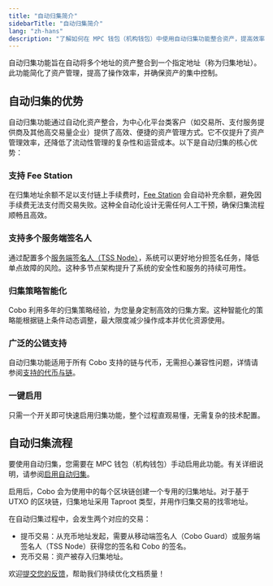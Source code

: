 ```yaml
---
title: "自动归集简介"
sidebarTitle: "自动归集简介"
lang: "zh-hans"
description: "了解如何在 MPC 钱包（机构钱包）中使用自动归集功能整合资产，提高效率，并简化多个区块链地址的管理。"
---
```


自动归集功能旨在自动将多个地址的资产整合到一个指定地址（称为归集地址）。此功能简化了资产管理，提高了操作效率，并确保资产的集中控制。

## 自动归集的优势

自动归集功能通过自动化资产整合，为中心化平台类客户（如交易所、支付服务提供商及其他高交易量企业）提供了高效、便捷的资产管理方式。它不仅提升了资产管理效率，还降低了流动性管理的复杂性和运营成本。以下是自动归集的核心优势：


### 支持 Fee Station

在归集地址余额不足以支付链上手续费时，[Fee Station](/cn/portal/fee-station/introduction) 会自动补充余额，避免因手续费无法支付而交易失败。这种全自动化设计无需任何人工干预，确保归集流程顺畅且高效。

### 支持多个服务端签名人

通过配置多个[服务端签名人（TSS Node）](https://www.cobo.com/developers/v2/guides/mpc-wallets/server-co-signer/tss-node-overview)，系统可以更好地分担签名任务，降低单点故障的风险。这种多节点架构提升了系统的安全性和服务的持续可用性。

### 归集策略智能化

Cobo 利用多年的归集策略经验，为您量身定制高效的归集方案。这种智能化的策略能根据链上条件动态调整，最大限度减少操作成本并优化资源使用。

### 广泛的公链支持

自动归集功能适用于所有 Cobo 支持的链与代币，无需担心兼容性问题，详情请参阅[支持的代币与链](/cn/portal/supported-tokens-and-chains)。

### 一键启用

只需一个开关即可快速启用归集功能，整个过程直观易懂，无需复杂的技术配置。

## 自动归集流程

要使用自动归集，您需要在 MPC 钱包（机构钱包）手动启用此功能。有关详细说明，请参阅[启用自动归集](/cn/portal/mpc-wallets/ocw/enable-auto-sweep)。

启用后，Cobo 会为使用中的每个区块链创建一个专用的归集地址。对于基于 UTXO 的区块链，归集地址采用 Taproot 类型，并用作归集交易的找零地址。

在自动归集过程中，会发生两个对应的交易：
- 提币交易：从充币地址发起，需要从移动端签名人（Cobo Guard）或服务端签名人（TSS Node）获得您的签名和 Cobo 的签名。
- 充币交易：资产被存入归集地址。

<Tip>欢迎[提交您的反馈](https://forms.zohopublic.com/cobo/form/DocumentFeedbackForm/formperma/QvLOhxJv1_JMsJ-1dleZ8Itb_7rzN-LtgvsDdxosoVI?referrername=manuals)，帮助我们持续优化文档质量！</Tip>